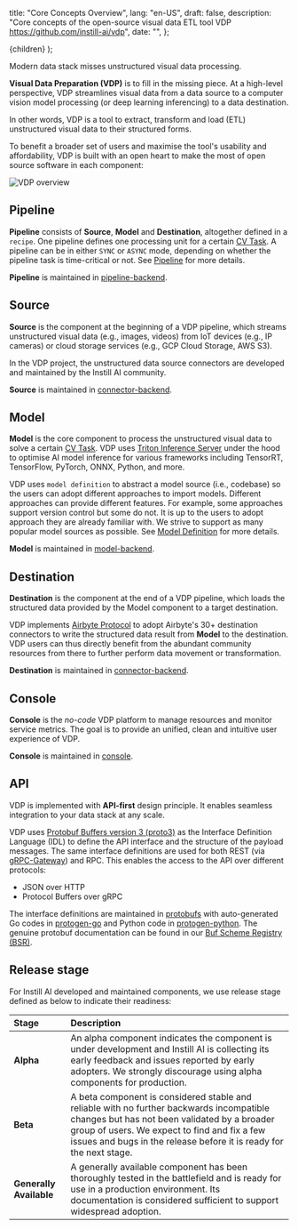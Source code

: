   title: "Core Concepts Overview",
  lang: "en-US",
  draft: false,
  description:
    "Core concepts of the open-source visual data ETL tool VDP https://github.com/instill-ai/vdp",
  date: "",
};

  <DocsLayout meta={meta}>{children}</DocsLayout>
);

Modern data stack misses unstructured visual data processing.

**Visual Data Preparation (VDP)** is to fill in the missing piece. At a high-level perspective, VDP streamlines visual data from a data source to a computer vision model processing (or deep learning inferencing) to a data destination.

In other words, VDP is a tool to extract, transform and load (ETL) unstructured visual data to their structured forms.

To benefit a broader set of users and maximise the tool's usability and affordability, VDP is built with an open heart to make the most of open source software in each component:

![VDP overview](/docs-assets/core-concepts/overview.svg)

## Pipeline

**Pipeline** consists of **Source**, **Model** and **Destination**, altogether defined in a `recipe`. One pipeline defines one processing unit for a certain [CV Task](cv-task). A pipeline can be in either `SYNC` or `ASYNC` mode, depending on whether the pipeline task is time-critical or not. See [Pipeline](pipeline) for more details.

**Pipeline** is maintained in [pipeline-backend](https://github.com/instill-ai/pipeline-backend).

## Source

**Source** is the component at the beginning of a VDP pipeline, which streams unstructured visual data (e.g., images, videos) from IoT devices (e.g., IP cameras) or cloud storage services (e.g., GCP Cloud Storage, AWS S3).

In the VDP project, the unstructured data source connectors are developed and maintained by the Instill AI community.

**Source** is maintained in [connector-backend](https://github.com/instill-ai/connector-backend).

## Model

**Model** is the core component to process the unstructured visual data to solve a certain [CV Task](core-concepts/cv-task). VDP uses [Triton Inference Server](https://github.com/triton-inference-server/server) under the hood to optimise AI model inference for various frameworks including TensorRT, TensorFlow, PyTorch, ONNX, Python, and more.

VDP uses `model definition` to abstract a model source (i.e., codebase) so the users can adopt different approaches to import models. Different approaches can provide different features. For example, some approaches support version control but some do not. It is up to the users to adopt approach they are already familiar with. We strive to support as many popular model sources as possible. See [Model Definition](/docs/import-models/overview) for more details.

**Model** is maintained in [model-backend](https://github.com/instill-ai/model-backend).

## Destination

**Destination** is the component at the end of a VDP pipeline, which loads the structured data provided by the Model component to a target destination.

VDP implements [Airbyte Protocol](https://docs.airbyte.com/understanding-airbyte/airbyte-protocol) to adopt Airbyte's 30+ destination connectors to write the structured data result from **Model** to the destination. VDP users can thus directly benefit from the abundant community resources from there to further perform data movement or transformation.

**Destination** is maintained in [connector-backend](https://github.com/instill-ai/connector-backend).

## Console

**Console** is the _no-code_ VDP platform to manage resources and monitor service metrics. The goal is to provide an unified, clean and intuitive user experience of VDP.

**Console** is maintained in [console](https://github.com/instill-ai/console).

## API

VDP is implemented with **API-first** design principle. It enables seamless integration to your data stack at any scale.

VDP uses [Protobuf Buffers version 3 (proto3)](https://developers.google.com/protocol-buffers) as the Interface Definition Language (IDL) to define the API interface and the structure of the payload messages.
The same interface definitions are used for both REST (via [gRPC-Gateway](https://github.com/grpc-ecosystem/grpc-gateway)) and RPC. This enables the access to the API over different protocols:

- JSON over HTTP
- Protocol Buffers over gRPC

The interface definitions are maintained in [protobufs](https://github.com/instill-ai/protobufs) with auto-generated Go codes in [protogen-go](https://github.com/instill-ai/protogen-go) and Python code in [protogen-python](https://github.com/instill-ai/protogen-python).
The genuine protobuf documentation can be found in our [Buf Scheme Registry (BSR)](https://buf.build/instill-ai/protobufs).

## Release stage

For Instill AI developed and maintained components, we use release stage defined as below to indicate their readiness:

| Stage                   | Description                                                                                                                                                                                                                                                     |
| :---------------------- | :-------------------------------------------------------------------------------------------------------------------------------------------------------------------------------------------------------------------------------------------------------------- |
| **Alpha**               | An alpha component indicates the component is under development and Instill AI is collecting its early feedback and issues reported by early adopters. We strongly discourage using alpha components for production.                                            |
| **Beta**                | A beta component is considered stable and reliable with no further backwards incompatible changes but has not been validated by a broader group of users. We expect to find and fix a few issues and bugs in the release before it is ready for the next stage. |
| **Generally Available** | A generally available component has been thoroughly tested in the battlefield and is ready for use in a production environment. Its documentation is considered sufficient to support widespread adoption.                                                      |
